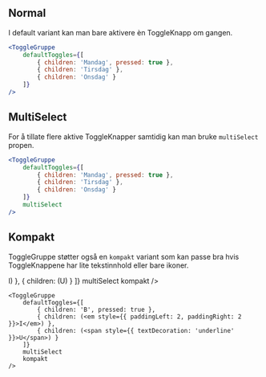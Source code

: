 
## Normal

I default variant kan man bare aktivere èn ToggleKnapp om gangen.

<Example>
    <ToggleGruppe 
        defaultToggles={[
            { children: 'Mandag', pressed: true },
            { children: 'Tirsdag' },
            { children: 'Onsdag' }
        ]}
    />
</Example>

```jsx
<ToggleGruppe 
    defaultToggles={[
        { children: 'Mandag', pressed: true },
        { children: 'Tirsdag' },
        { children: 'Onsdag' }
    ]}
/>
```

## MultiSelect

For å tillate flere aktive ToggleKnapper samtidig kan man bruke `multiSelect` propen.

<Example>
    <ToggleGruppe 
        defaultToggles={[
            { children: 'Mandag', pressed: true },
            { children: 'Tirsdag' },
            { children: 'Onsdag' }
        ]}
        multiSelect
    />
</Example>

```jsx
<ToggleGruppe 
    defaultToggles={[
        { children: 'Mandag', pressed: true },
        { children: 'Tirsdag' },
        { children: 'Onsdag' }
    ]}
    multiSelect
/>
```

## Kompakt

ToggleGruppe støtter også en `kompakt` variant som kan passe bra hvis ToggleKnappene har lite tekstinnhold eller bare ikoner.

<Example>
    <ToggleGruppe 
        defaultToggles={[
            { children: 'B', pressed: true },
            { children: (<em style={{ paddingLeft: 2, paddingRight: 2 }}>I</em>) },
            { children: (<span style={{ textDecoration: 'underline' }}>U</span>) }
        ]}
        multiSelect
        kompakt
    />
</Example>

```
<ToggleGruppe 
    defaultToggles={[
        { children: 'B', pressed: true },
        { children: (<em style={{ paddingLeft: 2, paddingRight: 2 }}>I</em>) },
        { children: (<span style={{ textDecoration: 'underline' }}>U</span>) }
    ]}
    multiSelect
    kompakt
/>
```